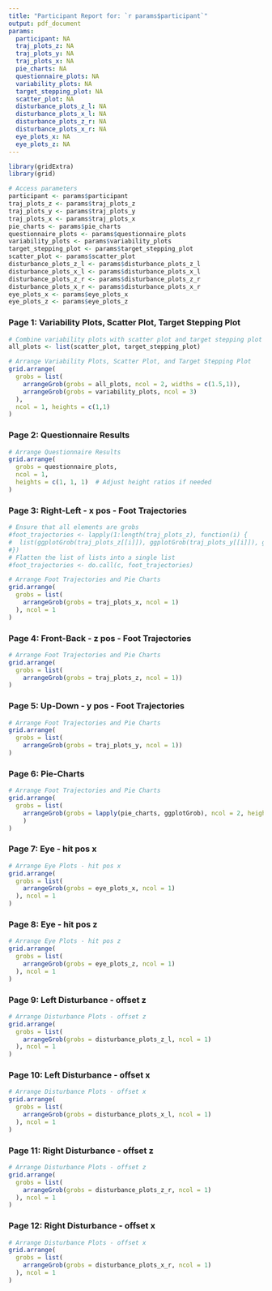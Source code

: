 ```yaml
---
title: "Participant Report for: `r params$participant`"
output: pdf_document
params:
  participant: NA
  traj_plots_z: NA
  traj_plots_y: NA
  traj_plots_x: NA
  pie_charts: NA
  questionnaire_plots: NA
  variability_plots: NA
  target_stepping_plot: NA
  scatter_plot: NA
  disturbance_plots_z_l: NA
  disturbance_plots_x_l: NA
  disturbance_plots_z_r: NA
  disturbance_plots_x_r: NA
  eye_plots_x: NA
  eye_plots_z: NA
---
```


```r
library(gridExtra)
library(grid)

# Access parameters
participant <- params$participant
traj_plots_z <- params$traj_plots_z
traj_plots_y <- params$traj_plots_y
traj_plots_x <- params$traj_plots_x
pie_charts <- params$pie_charts
questionnaire_plots <- params$questionnaire_plots
variability_plots <- params$variability_plots
target_stepping_plot <- params$target_stepping_plot
scatter_plot <- params$scatter_plot
disturbance_plots_z_l <- params$disturbance_plots_z_l
disturbance_plots_x_l <- params$disturbance_plots_x_l
disturbance_plots_z_r <- params$disturbance_plots_z_r
disturbance_plots_x_r <- params$disturbance_plots_x_r
eye_plots_x <- params$eye_plots_x
eye_plots_z <- params$eye_plots_z
```

### Page 1: Variability Plots, Scatter Plot, Target Stepping Plot
```r
# Combine variability plots with scatter plot and target stepping plot
all_plots <- list(scatter_plot, target_stepping_plot)

# Arrange Variability Plots, Scatter Plot, and Target Stepping Plot
grid.arrange(
  grobs = list(
    arrangeGrob(grobs = all_plots, ncol = 2, widths = c(1.5,1)),
    arrangeGrob(grobs = variability_plots, ncol = 3)
  ),
  ncol = 1, heights = c(1,1)
)
```

### Page 2: Questionnaire Results
```r
# Arrange Questionnaire Results
grid.arrange(
  grobs = questionnaire_plots,
  ncol = 1,
  heights = c(1, 1, 1)  # Adjust height ratios if needed
)
```

### Page 3: Right-Left - x pos - Foot Trajectories

```r
# Ensure that all elements are grobs
#foot_trajectories <- lapply(1:length(traj_plots_z), function(i) {
#  list(ggplotGrob(traj_plots_z[[i]]), ggplotGrob(traj_plots_y[[i]]), ggplotGrob(traj_plots_x[[i]]))
#})
# Flatten the list of lists into a single list
#foot_trajectories <- do.call(c, foot_trajectories)

# Arrange Foot Trajectories and Pie Charts
grid.arrange(
  grobs = list(
    arrangeGrob(grobs = traj_plots_x, ncol = 1)
  ), ncol = 1
)
```

### Page 4: Front-Back - z pos - Foot Trajectories

```r
# Arrange Foot Trajectories and Pie Charts
grid.arrange(
  grobs = list(
    arrangeGrob(grobs = traj_plots_z, ncol = 1))
)
```

### Page 5: Up-Down - y pos - Foot Trajectories

```r
# Arrange Foot Trajectories and Pie Charts
grid.arrange(
  grobs = list(
    arrangeGrob(grobs = traj_plots_y, ncol = 1))
)
```

### Page 6: Pie-Charts

```r
# Arrange Foot Trajectories and Pie Charts
grid.arrange(
  grobs = list(
    arrangeGrob(grobs = lapply(pie_charts, ggplotGrob), ncol = 2, heights = c(1, 1))
    )
)
```


### Page 7: Eye - hit pos x

```r
# Arrange Eye Plots - hit pos x
grid.arrange(
  grobs = list(
    arrangeGrob(grobs = eye_plots_x, ncol = 1)
  ), ncol = 1
)
```

### Page 8: Eye - hit pos z

```r
# Arrange Eye Plots - hit pos z
grid.arrange(
  grobs = list(
    arrangeGrob(grobs = eye_plots_z, ncol = 1)
  ), ncol = 1
)
```


### Page 9: Left Disturbance - offset z

```r
# Arrange Disturbance Plots - offset z
grid.arrange(
  grobs = list(
    arrangeGrob(grobs = disturbance_plots_z_l, ncol = 1)
  ), ncol = 1
)
```

### Page 10: Left Disturbance - offset x

```r
# Arrange Disturbance Plots - offset x
grid.arrange(
  grobs = list(
    arrangeGrob(grobs = disturbance_plots_x_l, ncol = 1)
  ), ncol = 1
)
```

### Page 11: Right Disturbance - offset z

```r
# Arrange Disturbance Plots - offset z
grid.arrange(
  grobs = list(
    arrangeGrob(grobs = disturbance_plots_z_r, ncol = 1)
  ), ncol = 1
)
```

### Page 12: Right Disturbance - offset x

```r
# Arrange Disturbance Plots - offset x
grid.arrange(
  grobs = list(
    arrangeGrob(grobs = disturbance_plots_x_r, ncol = 1)
  ), ncol = 1
)
```



